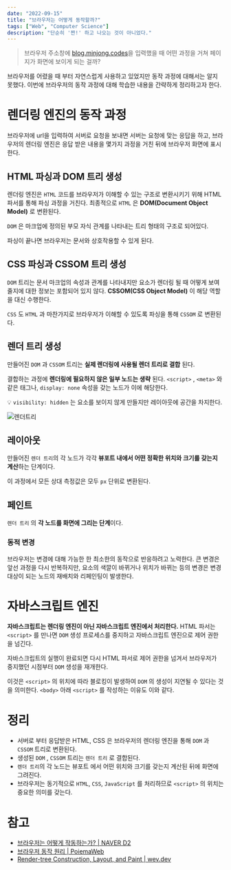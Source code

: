 ```yaml
---
date: "2022-09-15"
title: "브라우저는 어떻게 동작할까?"
tags: ["Web", "Computer Science"]
description: "단순히 '짠!' 하고 나오는 것이 아니었다."
---
```


> 브라우저 주소창에 [blog.minjong.codes](http://blog.minjong.codes)을 입력했을 때 어떤 과정을 거쳐 페이지가 화면에 보이게 되는 걸까?

브라우저를 어렸을 때 부터 자연스럽게 사용하고 있었지만 동작 과정에 대해서는 알지 못했다. 이번에 브라우저의 동작 과정에 대해 학습한 내용을 간략하게 정리하고자 한다.

# 렌더링 엔진의 동작 과정

브라우저에 url을 입력하여 서버로 요청을 보내면 서버는 요청에 맞는 응답을 하고, 브라우저의 렌더링 엔진은 응답 받은 내용을 몇가지 과정을 거친 뒤에 브라우저 화면에 표시한다.

## HTML 파싱과 DOM 트리 생성

렌더링 엔진은 `HTML` 코드를 브라우저가 이해할 수 있는 구조로 변환시키기 위해 HTML 파서를 통해 파싱 과정을 거친다. 최종적으로 `HTML` 은 **DOM(Document Object Model)** 로 변환된다.

`DOM` 은 마크업에 정의된 부모 자식 관계를 나타내는 트리 형태의 구조로 되어있다.

파싱이 끝나면 브라우저는 문서와 상호작용할 수 있게 된다.

## CSS 파싱과 CSSOM 트리 생성

`DOM` 트리는 문서 마크업의 속성과 관계를 나타내지만 요소가 렌더링 될 때 어떻게 보여줄지에 대한 정보는 포함되어 있지 않다. **CSSOM(CSS Object Model)** 이 해당 역할을 대신 수행한다.

`CSS` 도 `HTML` 과 마찬가지로 브라우저가 이해할 수 있도록 파싱을 통해 `CSSOM` 로 변환된다.

## 렌더 트리 생성

만들어진 `DOM` 과 `CSSOM` 트리는 **실제 렌더링에 사용될 렌더 트리로 결합** 된다.

결합하는 과정에 **렌더링에 필요하지 않은 일부 노드는 생략** 된다. `<script>` , `<meta>` 와 같은 태그나, `display: none` 속성을 갖는 노드가 이에 해당한다.

💡 `visibility: hidden` 는 요소를 보이지 않게 만들지만 레이아웃에 공간을 차지한다.

![렌더트리](/post/20220915-how-browsers-work/render-tree.png)

## **레이아웃**

만들어진 `렌더 트리`의 각 노드가 각각 **뷰포트 내에서 어떤 정확한 위치와 크기를 갖는지 계산**하는 단계이다.

이 과정에서 모든 상대 측정값은 모두 `px` 단위로 변환된다.

## 페인트

`렌더 트리` 의 **각 노드를 화면에 그리는 단계**이다.

### 동적 변경

브라우저는 변경에 대해 가능한 한 최소한의 동작으로 반응하려고 노력한다. 큰 변경은 앞선 과정을 다시 반복하지만, 요소의 색깔이 바뀌거나 위치가 바뀌는 등의 변경은 변경 대상이 되는 노드의 재배치와 리페인팅이 발생한다.

# 자바스크립트 엔진

**자바스크립트는 렌더링 엔진이 아닌 자바스크립트 엔진에서 처리한다.** HTML 파서는 `<script>` 를 만나면 `DOM` 생성 프로세스를 중지하고 자바스크립트 엔진으로 제어 권한을 넘긴다.

자바스크립트의 실행이 완료되면 다시 HTML 파서로 제어 권한을 넘겨서 브라우저가 중지했던 시점부터 `DOM` 생성을 재개한다.

이것은 `<script>` 의 위치에 따라 블로킹이 발생하여 `DOM` 의 생성이 지연될 수 있다는 것을 의미한다. `<body>` 아래 `<script>` 를 작성하는 이유도 이와 같다.

# 정리

- 서버로 부터 응답받은 HTML, CSS 은 브라우저의 렌더링 엔진을 통해 `DOM` 과 `CSSOM` 트리로 변환된다.
- 생성된 `DOM` , `CSSOM` 트리는 `렌더 트리` 로 결합된다.
- `렌더 트리`의 각 노드는 뷰포트 에서 어떤 위치와 크기를 갖는지 계산된 뒤에 화면에 그려진다.
- 브라우저는 동기적으로 `HTML`, `CSS`, `JavaScript` 를 처리하므로 `<script>` 의 위치는 중요한 의미를 갖는다.

# 참고

- [브라우저는 어떻게 작동하는가? | NAVER D2](https://d2.naver.com/helloworld/59361)
- [브라우저 동작 원리 | PoiemaWeb](https://poiemaweb.com/js-browser)
- [Render-tree Construction, Layout, and Paint | wev.dev](https://web.dev/critical-rendering-path-render-tree-construction/)

